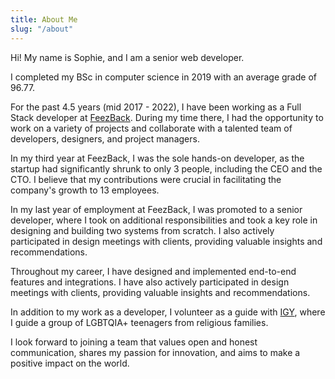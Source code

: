 ```yaml
---
title: About Me
slug: "/about"
---
```


Hi! My name is Sophie, and I am a senior web developer.

I completed my BSc in computer science in 2019 with an average grade of 96.77.

For the past 4.5 years (mid 2017 - 2022), I have been working as a Full Stack developer at [FeezBack](https://www.linkedin.com/company/feezback/).
During my time there, I had the opportunity to work on a variety of projects and collaborate with a talented team of developers, designers, and project managers.

In my third year at FeezBack, I was the sole hands-on developer, as the startup had significantly shrunk to only 3 people, including the CEO and the CTO.
I believe that my contributions were crucial in facilitating the company's growth to 13 employees.

In my last year of employment at FeezBack, I was promoted to a senior developer, where I took on additional responsibilities and took a key role in designing and building two systems from scratch. I also actively participated in design meetings with clients, providing valuable insights and recommendations.

Throughout my career, I have designed and implemented end-to-end features and integrations. 
I have also actively participated in design meetings with clients, providing valuable insights and recommendations. 

In addition to my work as a developer, I volunteer as a guide with [IGY](https://igy.org.il/en/), where I guide a group of LGBTQIA+ teenagers from religious families. 

I look forward to joining a team that values open and honest communication, shares my passion for innovation, and aims to make a positive impact on the world.

<br/>
<CTA text="Resume" icon={downloadIcon} href="/SophieSaiadaSeniorFullStackDeveloper.pdf" />
